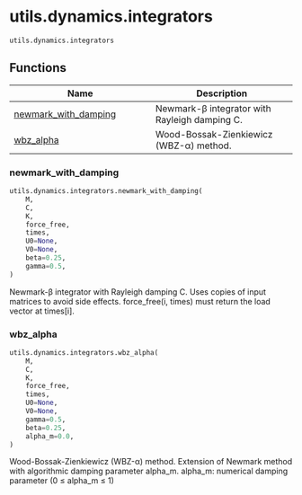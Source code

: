 # utils.dynamics.integrators { #skrom.utils.dynamics.integrators }

`utils.dynamics.integrators`



## Functions

| Name | Description |
| --- | --- |
| [newmark_with_damping](#skrom.utils.dynamics.integrators.newmark_with_damping) | Newmark-β integrator with Rayleigh damping C. |
| [wbz_alpha](#skrom.utils.dynamics.integrators.wbz_alpha) | Wood-Bossak-Zienkiewicz (WBZ-α) method. |

### newmark_with_damping { #skrom.utils.dynamics.integrators.newmark_with_damping }

```python
utils.dynamics.integrators.newmark_with_damping(
    M,
    C,
    K,
    force_free,
    times,
    U0=None,
    V0=None,
    beta=0.25,
    gamma=0.5,
)
```

Newmark-β integrator with Rayleigh damping C.
Uses copies of input matrices to avoid side effects.
force_free(i, times) must return the load vector at times[i].

### wbz_alpha { #skrom.utils.dynamics.integrators.wbz_alpha }

```python
utils.dynamics.integrators.wbz_alpha(
    M,
    C,
    K,
    force_free,
    times,
    U0=None,
    V0=None,
    gamma=0.5,
    beta=0.25,
    alpha_m=0.0,
)
```

Wood-Bossak-Zienkiewicz (WBZ-α) method.
Extension of Newmark method with algorithmic damping parameter alpha_m.
alpha_m: numerical damping parameter (0 ≤ alpha_m ≤ 1)